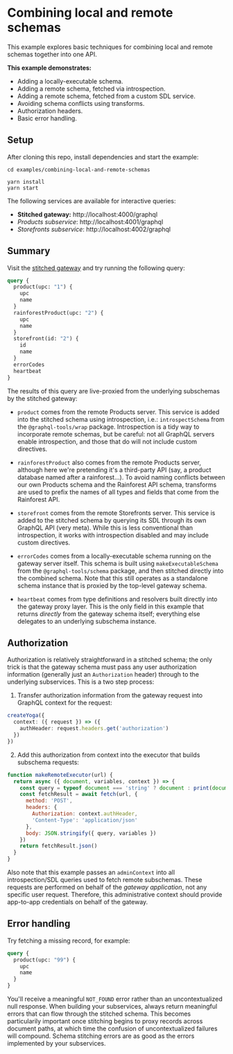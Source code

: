 # Combining local and remote schemas

This example explores basic techniques for combining local and remote schemas together into one API.

**This example demonstrates:**

- Adding a locally-executable schema.
- Adding a remote schema, fetched via introspection.
- Adding a remote schema, fetched from a custom SDL service.
- Avoiding schema conflicts using transforms.
- Authorization headers.
- Basic error handling.

## Setup

After cloning this repo, install dependencies and start the example:

```shell
cd examples/combining-local-and-remote-schemas

yarn install
yarn start
```

The following services are available for interactive queries:

- **Stitched gateway:** http://localhost:4000/graphql
- _Products subservice_: http://localhost:4001/graphql
- _Storefronts subservice_: http://localhost:4002/graphql

## Summary

Visit the [stitched gateway](http://localhost:4000/graphql) and try running the following query:

```graphql
query {
  product(upc: "1") {
    upc
    name
  }
  rainforestProduct(upc: "2") {
    upc
    name
  }
  storefront(id: "2") {
    id
    name
  }
  errorCodes
  heartbeat
}
```

The results of this query are live-proxied from the underlying subschemas by the stitched gateway:

- `product` comes from the remote Products server. This service is added into the stitched schema using introspection, i.e.: `introspectSchema` from the `@graphql-tools/wrap` package. Introspection is a tidy way to incorporate remote schemas, but be careful: not all GraphQL servers enable introspection, and those that do will not include custom directives.

- `rainforestProduct` also comes from the remote Products server, although here we're pretending it's a third-party API (say, a product database named after a rainforest...). To avoid naming conflicts between our own Products schema and the Rainforest API schema, transforms are used to prefix the names of all types and fields that come from the Rainforest API.

- `storefront` comes from the remote Storefronts server. This service is added to the stitched schema by querying its SDL through its own GraphQL API (very meta). While this is less conventional than introspection, it works with introspection disabled and may include custom directives.

- `errorCodes` comes from a locally-executable schema running on the gateway server itself. This schema is built using `makeExecutableSchema` from the `@graphql-tools/schema` package, and then stitched directly into the combined schema. Note that this still operates as a standalone schema instance that is proxied by the top-level gateway schema.

- `heartbeat` comes from type definitions and resolvers built directly into the gateway proxy layer. This is the only field in this example that returns _directly_ from the gateway schema itself; everything else delegates to an underlying subschema instance.

## Authorization

Authorization is relatively straightforward in a stitched schema; the only trick is that the gateway schema must pass any user authorization information (generally just an `Authorization` header) through to the underlying subservices. This is a two step process:

1. Transfer authorization information from the gateway request into GraphQL context for the request:

```ts
createYoga({
  context: ({ request }) => ({
    authHeader: request.headers.get('authorization')
  })
})
```

2. Add this authorization from context into the executor that builds subschema requests:

```js
function makeRemoteExecutor(url) {
  return async ({ document, variables, context }) => {
    const query = typeof document === 'string' ? document : print(document)
    const fetchResult = await fetch(url, {
      method: 'POST',
      headers: {
        Authorization: context.authHeader,
        'Content-Type': 'application/json'
      },
      body: JSON.stringify({ query, variables })
    })
    return fetchResult.json()
  }
}
```

Also note that this example passes an `adminContext` into all introspection/SDL queries used to fetch remote subschemas. These requests are performed on behalf of the _gateway application_, not any specific user request. Therefore, this administrative context should provide app-to-app credentials on behalf of the gateway.

## Error handling

Try fetching a missing record, for example:

```graphql
query {
  product(upc: "99") {
    upc
    name
  }
}
```

You'll receive a meaningful `NOT_FOUND` error rather than an uncontextualized null response. When building your subservices, always return meaningful errors that can flow through the stitched schema. This becomes particularily important once stitching begins to proxy records across document paths, at which time the confusion of uncontextualized failures will compound. Schema stitching errors are as good as the errors implemented by your subservices.
